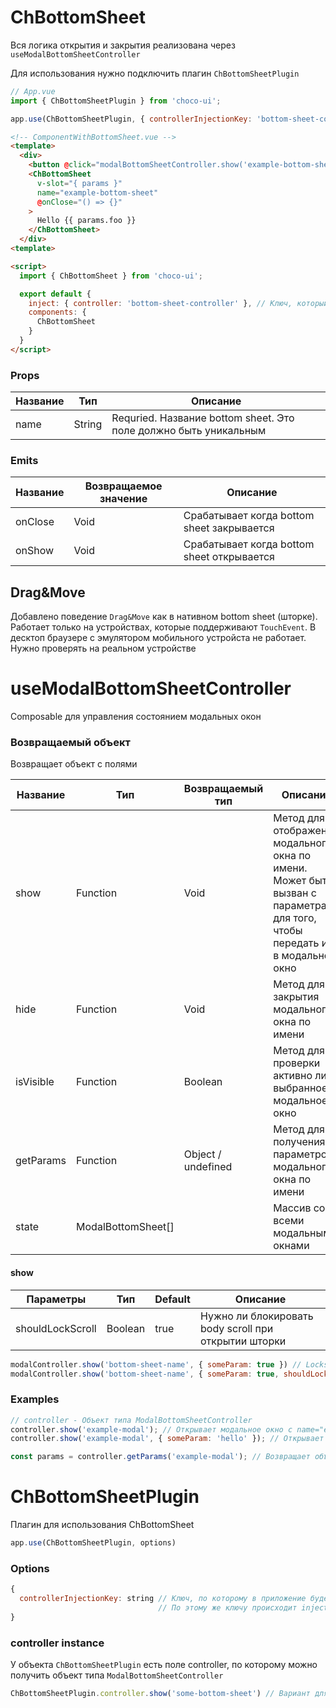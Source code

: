 
<Meta title="ChBottomSheet/README" component/>

# ChBottomSheet

Вся логика открытия и закрытия реализована через `useModalBottomSheetController`

Для использования нужно подключить плагин `ChBottomSheetPlugin`

```js
// App.vue
import { ChBottomSheetPlugin } from 'choco-ui';

app.use(ChBottomSheetPlugin, { controllerInjectionKey: 'bottom-sheet-controller' }) // Это ключ, по которому происходит provide объекта типа ModalBottomSheetController
```

```html
<!-- ComponentWithBottomSheet.vue -->
<template>
  <div>
    <button @click="modalBottomSheetController.show('example-bottom-sheet', { foo: 'bar'})">Открыть ChBottomSheet</button>
    <ChBottomSheet 
      v-slot="{ params }"
      name="example-bottom-sheet"
      @onClose="() => {}"
    >
      Hello {{ params.foo }}
    </ChBottomSheet>
  </div>
<template>

<script>
  import { ChBottomSheet } from 'choco-ui';

  export default {
    inject: { controller: 'bottom-sheet-controller' }, // Ключ, который указали при использовании плагина
    components: {
      ChBottomSheet
    }
  }
</script>
```

### Props
| Название      | Тип                  | Описание                                                             |
|---------------|----------------------|----------------------------------------------------------------------|
| name          | String               | Requried. Название bottom sheet. Это поле должно быть уникальным     |


### Emits

| Название      | Возвращаемое значение | Описание                                                            |
|---------------|-----------------------|---------------------------------------------------------------------|
| onClose       | Void                  | Срабатывает когда bottom sheet закрывается                          |
| onShow        | Void                  | Срабатывает когда bottom sheet открывается                          |

## Drag&Move

Добавлено поведение `Drag&Move` как в нативном bottom sheet (шторке). Работает только на устройствах, которые поддерживают `TouchEvent`. В десктоп браузере с эмулятором мобильного устройста не работает. Нужно проверять на реальном устройстве

# useModalBottomSheetController

Composable для управления состоянием модальных окон

### Возвращаемый объект

Возвращает объект с полями

| Название      | Тип                  | Возвращаемый тип   | Описание                                                                                                                     |
|---------------|----------------------|--------------------|------------------------------------------------------------------------------------------------------------------------------|
| show          | Function             | Void               | Метод для отображения модального окна по имени. Может быть вызван с параметрами для того, чтобы передать их в модальное окно |
| hide          | Function             | Void               | Метод для закрытия модального окна по имени                                                                                  |
| isVisible     | Function             | Boolean            | Метод для проверки активно ли выбранное модальное окно                                                                       |
| getParams     | Function             | Object / undefined | Метод для получения параметров модального окна по имени                                                                      |
| state         | ModalBottomSheet[]   |                    | Массив со всеми модальными окнами                                                                                            |

#### show

| Параметры        | Тип     | Default     | Описание                                                                                                                     |
|------------------|---------|-------------|------------------------------------------------------|
| shouldLockScroll | Boolean | true        | Нужно ли блокировать body scroll при открытии шторки |

```js
modalController.show('bottom-sheet-name', { someParam: true }) // Locks body scroll by default
modalController.show('bottom-sheet-name', { someParam: true, shouldLockScroll: false }) // Do not lock body scroll
```


### Examples

```js
// controller - Объект типа ModalBottomSheetController
controller.show('example-modal'); // Открывает модальное окно с name="example-modal"
controller.show('example-modal', { someParam: 'hello' }); // Открывает модальное окно и передает параметры

const params = controller.getParams('example-modal'); // Возвращает объект с параметрами, которые передали при открытии модального окна
```

# ChBottomSheetPlugin

Плагин для использования ChBottomSheet

```js
app.use(ChBottomSheetPlugin, options)
```

### Options

```js
{
  controllerInjectionKey: string // Ключ, по которому в приложение будет сделан provide контроллера типа ModalBottomSheetController
                                 // По этому же ключу происходит inject контроллера
}
```

### controller instance

У объекта `ChBottomSheetPlugin` есть поле controller, по которому можно получить объект типа `ModalBottomSheetController`

```js
ChBottomSheetPlugin.controller.show('some-bottom-sheet') // Вариант для крайних случаев. Предпочтительнее использовать контроллер из inject
```

